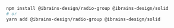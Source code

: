 ```bash
npm install @ibrains-design/radio-group @ibrains-design/solid
# or
yarn add @ibrains-design/radio-group @ibrains-design/solid
```
